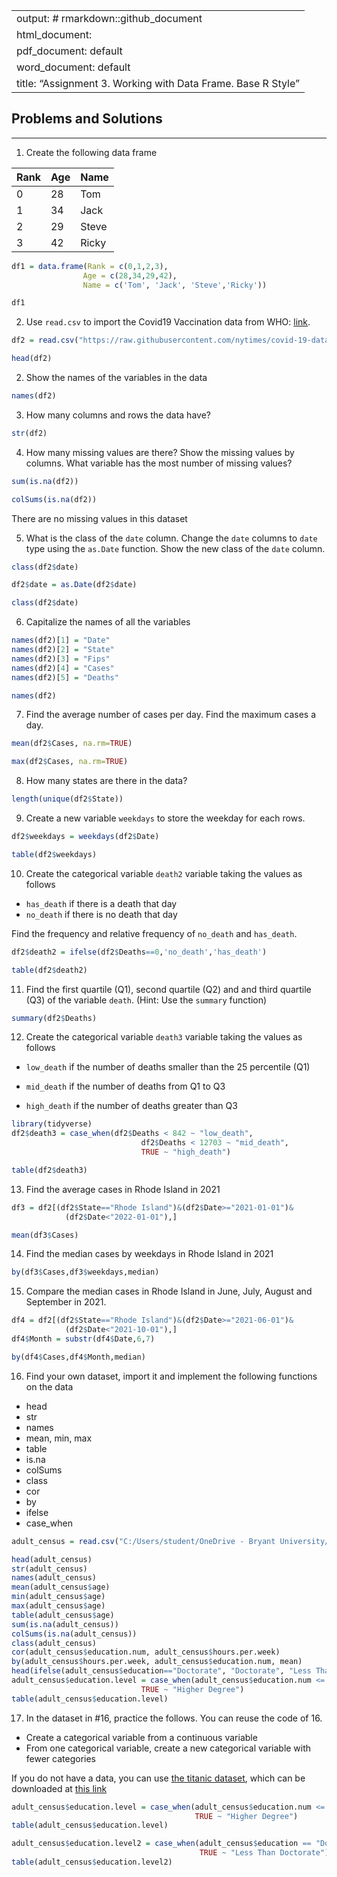 
---
output: # rmarkdown::github_document
  html_document:
  pdf_document: default
  word_document: default
title: "Assignment 3.  Working with Data Frame. Base R Style"
---

Problems and Solutions
-------
-------

1. Create the following data frame

| Rank 	| Age 	| Name  	|
|:------	|:-----	|:-------	|
| 0    	| 28  	| Tom   	|
| 1    	| 34  	| Jack  	|
| 2    	| 29  	| Steve 	|
| 3    	| 42  	| Ricky 	|

```r
df1 = data.frame(Rank = c(0,1,2,3),
                Age = c(28,34,29,42),
                Name = c('Tom', 'Jack', 'Steve','Ricky'))

df1
```

2. Use `read.csv` to import the Covid19 Vaccination data from WHO: [link](https://raw.githubusercontent.com/nytimes/covid-19-data/master/us-states.csv).

```r
df2 = read.csv("https://raw.githubusercontent.com/nytimes/covid-19-data/master/us-states.csv")

head(df2)
```

2. Show the names of the variables in the data

```r
names(df2)
```

3. How many columns and rows the data have? 

```r
str(df2)
```

4. How many missing values are there?  Show the missing values by columns.  What variable has the most number of missing values?

```r
sum(is.na(df2))

colSums(is.na(df2))
```

There are no missing values in this dataset

5. What is the class of the `date` column. Change the `date` columns to `date` type using the `as.Date` function. Show the new class of the `date` column. 

```r
class(df2$date)

df2$date = as.Date(df2$date)

class(df2$date)
```

6. Capitalize the names of all the variables

```r
names(df2)[1] = "Date"
names(df2)[2] = "State"
names(df2)[3] = "Fips"
names(df2)[4] = "Cases"
names(df2)[5] = "Deaths"

names(df2)
```

7. Find the average number of cases per day. Find the maximum cases a day.  

```r
mean(df2$Cases, na.rm=TRUE)

max(df2$Cases, na.rm=TRUE)
```

8. How many states are there in the data?  

```r
length(unique(df2$State))
```

9. Create a new variable `weekdays` to store the weekday for each rows. 

```r
df2$weekdays = weekdays(df2$Date)

table(df2$weekdays)
```

10. Create the categorical variable `death2` variable taking the values as follows

- `has_death` if there is a death that day
-  `no_death` if there is no death that day

Find the frequency and relative frequency of `no_death` and `has_death`.

```r
df2$death2 = ifelse(df2$Deaths==0,'no_death','has_death')

table(df2$death2)
```

11. Find the first quartile (Q1), second quartile (Q2) and and third quartile (Q3) of the variable `death`. (Hint:  Use the `summary` function)

```r
summary(df2$Deaths)
```

12. Create the categorical variable `death3` variable taking the values as follows

- `low_death` if the number of deaths smaller than the 25 percentile (Q1)

- `mid_death` if the number of deaths from Q1 to Q3

- `high_death` if the number of deaths greater than Q3

```r
library(tidyverse)
df2$death3 = case_when(df2$Deaths < 842 ~ "low_death",
                             df2$Deaths < 12703 ~ "mid_death",
                             TRUE ~ "high_death")

table(df2$death3)
```

13. Find the average cases in Rhode Island in 2021

```r
df3 = df2[(df2$State=="Rhode Island")&(df2$Date>="2021-01-01")&
            (df2$Date<"2022-01-01"),]

mean(df3$Cases)
```

14. Find the median cases by weekdays in Rhode Island in 2021 

```r
by(df3$Cases,df3$weekdays,median)
```

15. Compare the median cases in Rhode Island in June, July, August and September in 2021. 

```r
df4 = df2[(df2$State=="Rhode Island")&(df2$Date>="2021-06-01")&
            (df2$Date<"2021-10-01"),]
df4$Month = substr(df4$Date,6,7)

by(df4$Cases,df4$Month,median)
```

16.  Find your own dataset, import it and implement the following functions on the data

- head
- str
- names
- mean, min, max
- table
- is.na
- colSums
- class
- cor
- by
- ifelse
- case_when

```r
adult_census = read.csv("C:/Users/student/OneDrive - Bryant University/College/7th Semester/R/adult_census.csv")

head(adult_census)
str(adult_census)
names(adult_census)
mean(adult_census$age)
min(adult_census$age)
max(adult_census$age)
table(adult_census$age)
sum(is.na(adult_census))
colSums(is.na(adult_census))
class(adult_census)
cor(adult_census$education.num, adult_census$hours.per.week)
by(adult_census$hours.per.week, adult_census$education.num, mean)
head(ifelse(adult_census$education=="Doctorate", "Doctorate", "Less Than Doctorate"))
adult_census$education.level = case_when(adult_census$education.num <= 12 ~ "High School",
                             TRUE ~ "Higher Degree")
table(adult_census$education.level)
```

17.  In the dataset in #16, practice the follows.  You can reuse the code of 16. 

- Create a categorical variable from a continuous variable
- From one categorical variable, create a new categorical variable with fewer categories

If you do not have a data, you can use [the titanic dataset](https://www.kaggle.com/competitions/titanic/overview), which can be downloaded at [this link](../data/titanic.csv)

```r
adult_census$education.level = case_when(adult_census$education.num <= 12 ~ "High School",
                                         TRUE ~ "Higher Degree")
table(adult_census$education.level)

adult_census$education.level2 = case_when(adult_census$education == "Doctorate" ~ "Doctorate",
                                          TRUE ~ "Less Than Doctorate")
table(adult_census$education.level2)
```

